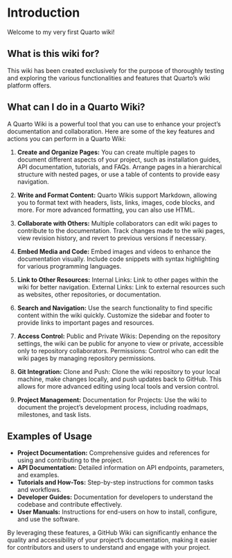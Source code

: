 # Introduction

Welcome to my very first Quarto wiki!

## What is this wiki for?

This wiki has been created exclusively for the purpose of thoroughly testing and exploring the various functionalities and features that Quarto's wiki platform offers.

## What can I do in a Quarto Wiki?

A Quarto Wiki is a powerful tool that you can use to enhance your project's documentation and collaboration. Here are some of the key features and actions you can perform in a Quarto Wiki:

1. **Create and Organize Pages:** You can create multiple pages to document different aspects of your project, such as installation guides, API documentation, tutorials, and FAQs. Arrange pages in a hierarchical structure with nested pages, or use a table of contents to provide easy navigation.

2. **Write and Format Content:** Quarto Wikis support Markdown, allowing you to format text with headers, lists, links, images, code blocks, and more. For more advanced formatting, you can also use HTML.

3. **Collaborate with Others:** Multiple collaborators can edit wiki pages to contribute to the documentation. Track changes made to the wiki pages, view revision history, and revert to previous versions if necessary.

4. **Embed Media and Code:** Embed images and videos to enhance the documentation visually. Include code snippets with syntax highlighting for various programming languages.

5. **Link to Other Resources:** Internal Links: Link to other pages within the wiki for better navigation. External Links: Link to external resources such as websites, other repositories, or documentation.

6. **Search and Navigation:** Use the search functionality to find specific content within the wiki quickly. Customize the sidebar and footer to provide links to important pages and resources.

7. **Access Control:** Public and Private Wikis: Depending on the repository settings, the wiki can be public for anyone to view or private, accessible only to repository collaborators. Permissions: Control who can edit the wiki pages by managing repository permissions.

8. **Git Integration:** Clone and Push: Clone the wiki repository to your local machine, make changes locally, and push updates back to GitHub. This allows for more advanced editing using local tools and version control.

9. **Project Management:** Documentation for Projects: Use the wiki to document the project's development process, including roadmaps, milestones, and task lists.

## Examples of Usage

- **Project Documentation:** Comprehensive guides and references for using and contributing to the project.
- **API Documentation:** Detailed information on API endpoints, parameters, and examples.
- **Tutorials and How-Tos:** Step-by-step instructions for common tasks and workflows.
- **Developer Guides:** Documentation for developers to understand the codebase and contribute effectively.
- **User Manuals:** Instructions for end-users on how to install, configure, and use the software.

By leveraging these features, a GitHub Wiki can significantly enhance the quality and accessibility of your project's documentation, making it easier for contributors and users to understand and engage with your project.
